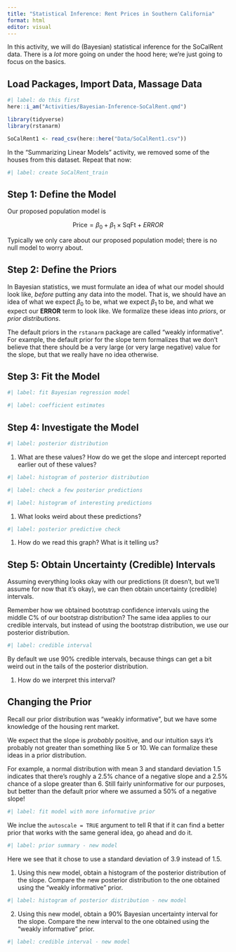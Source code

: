 ```yaml
---
title: "Statistical Inference: Rent Prices in Southern California"
format: html
editor: visual
---
```


In this activity, we will do (Bayesian) statistical inference for the SoCalRent data. There is a *lot* more going on under the hood here; we're just going to focus on the basics.

## Load Packages, Import Data, Massage Data

```r
#| label: do this first
here::i_am("Activities/Bayesian-Inference-SoCalRent.qmd")

library(tidyverse)
library(rstanarm)

SoCalRent1 <- read_csv(here::here("Data/SoCalRent1.csv"))
```

In the "Summarizing Linear Models" activity, we removed some of the houses from this dataset. Repeat that now:

```r
#| label: create SoCalRent_train


```

## Step 1: Define the Model

Our proposed population model is

$$
\text{Price} = \beta_0 + \beta_1 \times \text{SqFt} + ERROR
$$

Typically we only care about our proposed population model; there is no null model to worry about.

## Step 2: Define the Priors

In Bayesian statistics, we must formulate an idea of what our model should look like, *before* putting any data into the model. That is, we should have an idea of what we expect $\beta_0$ to be, what we expect $\beta_1$ to be, and what we expect our **ERROR** term to look like. We formalize these ideas into *priors*, or *prior distributions*.

The default priors in the `rstanarm` package are called "weakly informative". For example, the default prior for the slope term formalizes that we don't believe that there should be a very large (or very large negative) value for the slope, but that we really have no idea otherwise.

## Step 3: Fit the Model

```r
#| label: fit Bayesian regression model

```

```r
#| label: coefficient estimates

```

## Step 4: Investigate the Model

```r
#| label: posterior distribution


```

1.  What are these values? How do we get the slope and intercept reported earlier out of these values?

```r
#| label: histogram of posterior distribution

```

```r
#| label: check a few posterior predictions


```

```r
#| label: histogram of interesting predictions

```

1.  What looks weird about these predictions?

```r
#| label: posterior predictive check

```

1.  How do we read this graph? What is it telling us?

## Step 5: Obtain Uncertainty (Credible) Intervals

Assuming everything looks okay with our predictions (it doesn't, but we'll assume for now that it's okay), we can then obtain uncertainty (credible) intervals.

Remember how we obtained bootstrap confidence intervals using the middle C% of our bootstrap distribution? The same idea applies to our credible intervals, but instead of using the bootstrap distribution, we use our posterior distribution.

```r
#| label: credible interval

```

By default we use 90% credible intervals, because things can get a bit weird out in the tails of the posterior distribution.

1.  How do we interpret this interval?

## Changing the Prior

Recall our prior distribution was "weakly informative", but we have some knowledge of the housing rent market.

We expect that the slope is *probably* positive, and our intuition says it's probably not greater than something like 5 or 10. We can formalize these ideas in a prior distribution.

For example, a normal distribution with mean 3 and standard deviation 1.5 indicates that there's roughly a 2.5% chance of a negative slope and a 2.5% chance of a slope greater than 6. Still fairly uninformative for our purposes, but better than the default prior where we assumed a 50% of a negative slope!

```r
#| label: fit model with more informative prior

```

We inclue the `autoscale = TRUE` argument to tell R that if it can find a better prior that works with the same general idea, go ahead and do it.

```r
#| label: prior summary - new model

```

Here we see that it chose to use a standard deviation of 3.9 instead of 1.5.

1.  Using this new model, obtain a histogram of the posterior distribution of the slope. Compare the new posterior distribution to the one obtained using the "weakly informative" prior.

```r
#| label: histogram of posterior distribution - new model

```

2.  Using this new model, obtain a 90% Bayesian uncertainty interval for the slope. Compare the new interval to the one obtained using the "weakly informative" prior.

```r
#| label: credible interval - new model

```
